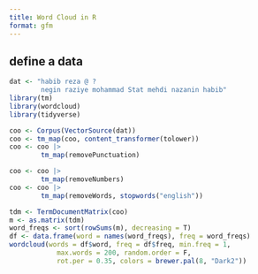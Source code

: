 ```yaml
---
title: Word Cloud in R
format: gfm
---
```


## define  a data


```r
dat <- "habib reza @ ? 
        negin raziye mohammad Stat mehdi nazanin habib"
library(tm)
library(wordcloud)
library(tidyverse)

coo <- Corpus(VectorSource(dat))
coo <- tm_map(coo, content_transformer(tolower))
coo <- coo |> 
        tm_map(removePunctuation)

coo <- coo |> 
        tm_map(removeNumbers)
coo <- coo |> 
        tm_map(removeWords, stopwords("english"))

tdm <- TermDocumentMatrix(coo)
m <- as.matrix(tdm)
word_freqs <- sort(rowSums(m), decreasing = T)
df <- data.frame(word = names(word_freqs), freq = word_freqs)
wordcloud(words = df$word, freq = df$freq, min.freq = 1, 
            max.words = 200, random.order = F, 
            rot.per = 0.35, colors = brewer.pal(8, "Dark2"))  
```
